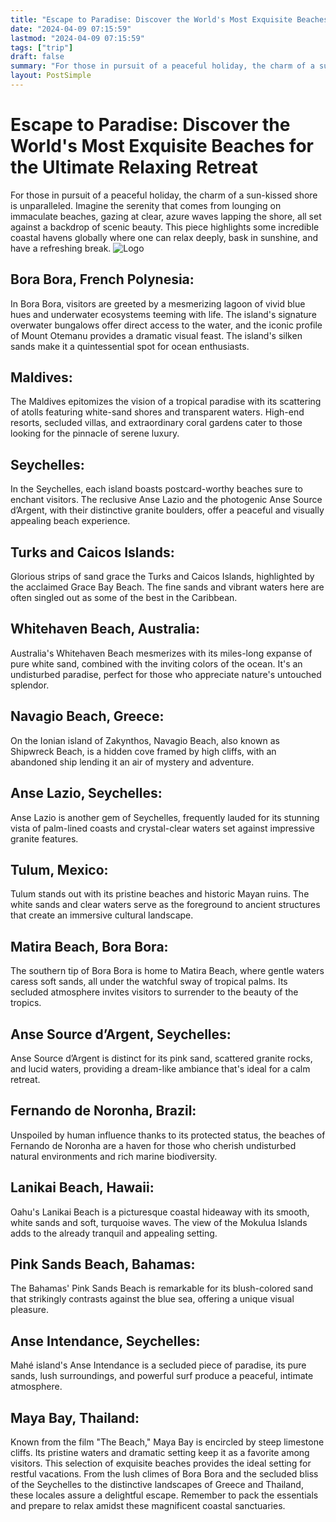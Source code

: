 ```yaml
---
title: "Escape to Paradise: Discover the World's Most Exquisite Beaches for the Ultimate Relaxing Retreat"
date: "2024-04-09 07:15:59"
lastmod: "2024-04-09 07:15:59"
tags: ["trip"]
draft: false
summary: "For those in pursuit of a peaceful holiday, the charm of a sun-kissed shore is unparalleled. Imagine the serenity that comes from lounging on immaculate beaches, gazing at clear, azure waves lapping the shore, all set against a backdrop of scenic beauty. This piece highlights some incredible coastal havens globally where one can relax deeply, bask in sunshine, and have a refreshing break."
layout: PostSimple
---
```

# Escape to Paradise: Discover the World's Most Exquisite Beaches for the Ultimate Relaxing Retreat
For those in pursuit of a peaceful holiday, the charm of a sun-kissed shore is unparalleled. Imagine the serenity that comes from lounging on immaculate beaches, gazing at clear, azure waves lapping the shore, all set against a backdrop of scenic beauty. This piece highlights some incredible coastal havens globally where one can relax deeply, bask in sunshine, and have a refreshing break.
<img alt="Logo" class="lazyImg" data-src="https://cdn.seniorsselection.com/src_image/881ec8969a10ddf508a75dcce679e04a.webp" src="/statics/image/loading.webp"/>
## Bora Bora, French Polynesia:
In Bora Bora, visitors are greeted by a mesmerizing lagoon of vivid blue hues and underwater ecosystems teeming with life. The island's signature overwater bungalows offer direct access to the water, and the iconic profile of Mount Otemanu provides a dramatic visual feast. The island's silken sands make it a quintessential spot for ocean enthusiasts.
## Maldives:
The Maldives epitomizes the vision of a tropical paradise with its scattering of atolls featuring white-sand shores and transparent waters. High-end resorts, secluded villas, and extraordinary coral gardens cater to those looking for the pinnacle of serene luxury.
## Seychelles:
In the Seychelles, each island boasts postcard-worthy beaches sure to enchant visitors. The reclusive Anse Lazio and the photogenic Anse Source d’Argent, with their distinctive granite boulders, offer a peaceful and visually appealing beach experience.
## Turks and Caicos Islands:
Glorious strips of sand grace the Turks and Caicos Islands, highlighted by the acclaimed Grace Bay Beach. The fine sands and vibrant waters here are often singled out as some of the best in the Caribbean.
## Whitehaven Beach, Australia:
Australia's Whitehaven Beach mesmerizes with its miles-long expanse of pure white sand, combined with the inviting colors of the ocean. It's an undisturbed paradise, perfect for those who appreciate nature's untouched splendor.
## Navagio Beach, Greece:
On the Ionian island of Zakynthos, Navagio Beach, also known as Shipwreck Beach, is a hidden cove framed by high cliffs, with an abandoned ship lending it an air of mystery and adventure.
## Anse Lazio, Seychelles:
Anse Lazio is another gem of Seychelles, frequently lauded for its stunning vista of palm-lined coasts and crystal-clear waters set against impressive granite features.
## Tulum, Mexico:
Tulum stands out with its pristine beaches and historic Mayan ruins. The white sands and clear waters serve as the foreground to ancient structures that create an immersive cultural landscape.
## Matira Beach, Bora Bora:
The southern tip of Bora Bora is home to Matira Beach, where gentle waters caress soft sands, all under the watchful sway of tropical palms. Its secluded atmosphere invites visitors to surrender to the beauty of the tropics.
## Anse Source d’Argent, Seychelles:
Anse Source d’Argent is distinct for its pink sand, scattered granite rocks, and lucid waters, providing a dream-like ambiance that's ideal for a calm retreat.
## Fernando de Noronha, Brazil:
Unspoiled by human influence thanks to its protected status, the beaches of Fernando de Noronha are a haven for those who cherish undisturbed natural environments and rich marine biodiversity.
## Lanikai Beach, Hawaii:
Oahu's Lanikai Beach is a picturesque coastal hideaway with its smooth, white sands and soft, turquoise waves. The view of the Mokulua Islands adds to the already tranquil and appealing setting.
## Pink Sands Beach, Bahamas:
The Bahamas' Pink Sands Beach is remarkable for its blush-colored sand that strikingly contrasts against the blue sea, offering a unique visual pleasure.
## Anse Intendance, Seychelles:
Mahé island's Anse Intendance is a secluded piece of paradise, its pure sands, lush surroundings, and powerful surf produce a peaceful, intimate atmosphere.
## Maya Bay, Thailand:
Known from the film "The Beach," Maya Bay is encircled by steep limestone cliffs. Its pristine waters and dramatic setting keep it as a favorite among visitors.
This selection of exquisite beaches provides the ideal setting for restful vacations. From the lush climes of Bora Bora and the secluded bliss of the Seychelles to the distinctive landscapes of Greece and Thailand, these locales assure a delightful escape. Remember to pack the essentials and prepare to relax amidst these magnificent coastal sanctuaries.
        